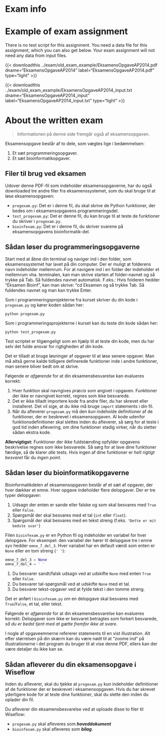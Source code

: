 
# Exam info {.unnumbered #sec-exam}

# Example of exam assignment  {.unnumbered}

There is no test script for this assignment. You need a data file for this assignment, which you can also get below. Your exam assignment will not need any data from input files. 

{{< downloadthis ../exam/old_exam_example/EksamensOpgaveAP2014.pdf dname="EksamensOpgaveAP2014" label="EksamensOpgaveAP2014.pdf" type="light" >}}

{{< downloadthis ../exam/old_exam_example/EksamensOpgaveAP2014_input.txt dname="EksamensOpgaveAP2014_input" label="EksamensOpgaveAP2014_input.txt" type="light" >}}
  
# About the written exam

> Informationen på denne side fremgår også af eksamensopgaven.

Eksamensopgave består af to dele, som vægtes lige i bedømmelsen:

1. Et sæt programmeringsopgaver.
2. Et sæt bioinformatikopgaver.

## Filer til brug ved eksamen

Udover denne PDF-fil som indeholder eksamensopgaverne, har du også downloaded tre andre filer fra eksamenssystemet, som du skal bruge til at løse eksamensopgaven:

- `progexam.py`: Det er i denne fil, du skal skrive de Python funktioner, der bedes om i eksamensopgavens programmeringsdel.
- `test_progexam.py`: Det er denne fil, du kan bruge til at teste de funktioner du skriver i `progexam.py`.
- `bioinfexam.py`: Det er i denne fil, du skriver svarene på eksamensopgavens bioinformatik-del.

## Sådan løser du programmeringsopgaverne

Start med at åbne din terminal og naviger ind i den folder, som eksamenssystemet har lavet på din computer. Der er muligt at folderens navn indeholder mellemrum. For at navigere ind i en folder der indeholder et mellemrum vha. terminalen, kan man skrive starten af folder-navnet og så trykke på Tab. Så fuldendes navnet automatisk. F.eks.: Hvis folderen hedder “Eksamen Bioinf”, kan man skrive: “cd Eksamen og så trykke Tab. Så fuldendes navnet og man kan trykke Enter.

Som i programmeringsprojekterne fra kurset skriver du din kode i `progexam.py` og kører koden sådan her:

```
python progexam.py
```

Som i programmeringsprojekterne i kurset kan du teste din kode sådan her:

```
python test_progexam.py
```

Test scriptet er tilgængeligt som en hjælp til at teste din kode, men du har selv det fulde ansvar for rigtigheden af din kode.

Det er tilladt at bruge løsninger af opgaver til at løse senere opgaver. Man må altså gerne kalde tidligere definerede funktioner inde i andre funktioner, man senere bliver bedt om at skrive.

Følgende er *afgørende* for at din eksamensbesvarelse kan evalueres korrekt:

1. Hver funktion skal navngives *præcis* som angivet i opgaven. Funktioner der ikke er navngivet korrekt, regnes som ikke besvarede.
2. Det er ikke tilladt importere kode fra andre filer, du har skrevet eller installeret. Det vil sige, at du ikke må bruge `import` statements i din fil.
3. Når du afleverer `progexam.py` må den  *kun* indeholde definitioner af de funktioner, der er beskrevet i eksamensopgaven. Al kode udenfor funktionsdefinitioner skal slettes inden du afleverer, så sørg for at teste i god tid inden aflevering, om dine funktioner stadig virker, når du sletter sådan ekstra kode.

**Allervigtigst:** Funktioner der ikke fuldstænding opfylder opgavens beskrivelse regnes som ikke besvarede. Så sørg for at lave dine funktioner færdige, så de klarer *alle* tests. Hvis ingen af dine funktioner er *helt rigtigt besvaret* får du *ingen point*.

## Sådan løser du bioinformatikopgaverne

Bioinformatikdelen af eksamensopgaven består af et sæt af  opgaver, der hver dækker et emne. Hver opgave indeholder flere delopgaver. Der er tre typer delopgaver:

1. Udsagn der enten er sande eller falske og som skal besvares med `True` eller `False`.
2. Spørgsmål der skal besvares med et tal (`int` eller `float`).
3. Spørgsmål der skal besvares med en tekst streng (f.eks. `'Dette er mit bedste svar'`)

Filen `bioinfexam.py` er en Python fil og indeholder en variabel for hver delopgave. For eksempel: den variabel der hører til delopgave tre i emne syv hedder `emne_7_del_3`. Hver variabel har en default værdi som enten er `None` eller en tom streng (`' '`):

```python
emne_7_del_3 = None
emne_7_del_4 = ' '
```

1. Du besvarer sandt/falsk udsagn ved at udskifte `None` med enten `True` eller `False`. 
2. Du besvarer tal-spørgsmål ved at udskifte `None` med et tal. 
3. Du besvarer tekst-opgaver ved at fylde tekst i den tomme streng. 

Det er anført i `bioinfexam.py` om en delopgave skal besvares med `True`/`False`, et tal, eller tekst.

Følgende er *afgørende* for at din eksamensbesvarelse kan evalueres korrekt: Delopgaver som ikke er besvaret betragtes som forkert besvarede, *så du er bedst tjent med at gætte fremfor ikke at svare*.

I nogle af opgaveemnerne refererer statements til en vist illustration. Alt efter størrelsen på din skærm kan du være nødt til at "zoome ind" på illustrationerne i det program du bruger til at vise denne PDF, ellers kan der være detaljer du ikke kan se.

## Sådan afleverer du din eksamensopgave i Wiseflow

Inden du afleverer, skal du tjekke at `progexam.py` kun indeholder definitioner af de funktioner der er beskrevet i eksamensopgaven. Hvis du har skrevet yderligere kode for at teste dine funktioner, skal du slette den inden du oplader din fil.

Du afleverer din eksamensbesvarelse ved at uploade disse to filer til Wiseflow:

* `progexam.py` skal afleveres som **_hoveddokument_**
* `bioinfexam.py` skal afleveres som **_bilag_**.



